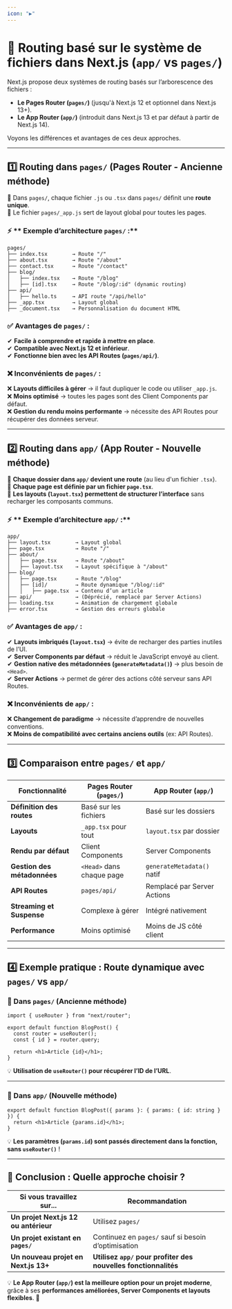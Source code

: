 ```yaml
---
icon: "▶"
---
```

# 🚀 **Routing basé sur le système de fichiers dans Next.js (`app/` vs `pages/`)**  

Next.js propose deux systèmes de routing basés sur l’arborescence des fichiers :  
-  **Le Pages Router (`pages/`)** (jusqu'à Next.js 12 et optionnel dans Next.js 13+).  
-  **Le App Router (`app/`)** (introduit dans Next.js 13 et par défaut à partir de Next.js 14).  

Voyons les différences et avantages de ces deux approches.  

---

## **1️⃣ Routing dans `pages/` (Pages Router - Ancienne méthode)**  

📌 Dans `pages/`, chaque fichier `.js` ou `.tsx` dans `pages/` définit une **route unique**.  
📌 Le fichier `pages/_app.js` sert de layout global pour toutes les pages.  

### ⚡ ** Exemple d’architecture `pages/` :**
```
pages/
├── index.tsx        → Route "/"
├── about.tsx        → Route "/about"
├── contact.tsx      → Route "/contact"
├── blog/
│   ├── index.tsx    → Route "/blog"
│   ├── [id].tsx     → Route "/blog/:id" (dynamic routing)
├── api/
│   ├── hello.ts     → API route "/api/hello"
├── _app.tsx         → Layout global
├── _document.tsx    → Personnalisation du document HTML
```

### **✅ Avantages de `pages/` :**  
✔ **Facile à comprendre et rapide à mettre en place**.  
✔ **Compatible avec Next.js 12 et inférieur**.  
✔ **Fonctionne bien avec les API Routes (`pages/api/`)**.  

### **❌ Inconvénients de `pages/` :**  
❌ **Layouts difficiles à gérer** → il faut dupliquer le code ou utiliser `_app.js`.  
❌ **Moins optimisé** → toutes les pages sont des Client Components par défaut.  
❌ **Gestion du rendu moins performante** → nécessite des API Routes pour récupérer des données serveur.  

---

## **2️⃣ Routing dans `app/` (App Router - Nouvelle méthode)**  

📌 **Chaque dossier dans `app/` devient une route** (au lieu d'un fichier `.tsx`).  
📌 **Chaque page est définie par un fichier `page.tsx`**.  
📌 **Les layouts (`layout.tsx`) permettent de structurer l’interface** sans recharger les composants communs.  

### ⚡ ** Exemple d’architecture `app/` :**
```
app/
├── layout.tsx        → Layout global
├── page.tsx          → Route "/"
├── about/
│   ├── page.tsx      → Route "/about"
│   ├── layout.tsx    → Layout spécifique à "/about"
├── blog/
│   ├── page.tsx      → Route "/blog"
│   ├── [id]/         → Route dynamique "/blog/:id"
│   │   ├── page.tsx  → Contenu d’un article
├── api/              → (Déprécié, remplacé par Server Actions)
├── loading.tsx       → Animation de chargement globale
├── error.tsx         → Gestion des erreurs globale
```

### **✅ Avantages de `app/` :**  
✔ **Layouts imbriqués (`layout.tsx`)** → évite de recharger des parties inutiles de l’UI.  
✔ **Server Components par défaut** → réduit le JavaScript envoyé au client.  
✔ **Gestion native des métadonnées (`generateMetadata()`)** → plus besoin de `<Head>`.  
✔ **Server Actions** → permet de gérer des actions côté serveur sans API Routes.  

### **❌ Inconvénients de `app/` :**  
❌ **Changement de paradigme** → nécessite d’apprendre de nouvelles conventions.  
❌ **Moins de compatibilité avec certains anciens outils** (ex: API Routes).  

---

## **3️⃣ Comparaison entre `pages/` et `app/`**  

| Fonctionnalité           | Pages Router (`pages/`) | App Router (`app/`) |
|-------------------------|------------------------|----------------------|
| **Définition des routes** | Basé sur les fichiers | Basé sur les dossiers |
| **Layouts** | `_app.tsx` pour tout | `layout.tsx` par dossier |
| **Rendu par défaut** | Client Components | Server Components |
| **Gestion des métadonnées** | `<Head>` dans chaque page | `generateMetadata()` natif |
| **API Routes** | `pages/api/` | Remplacé par Server Actions |
| **Streaming et Suspense** | Complexe à gérer | Intégré nativement |
| **Performance** | Moins optimisé | Moins de JS côté client |

---

## **4️⃣ Exemple pratique : Route dynamique avec `pages/` vs `app/`**  

### **📌 Dans `pages/` (Ancienne méthode)**  
```tsx filename="pages/blog/[id].tsx" copy
import { useRouter } from "next/router";

export default function BlogPost() {
  const router = useRouter();
  const { id } = router.query;

  return <h1>Article {id}</h1>;
}
```
💡 **Utilisation de `useRouter()` pour récupérer l’ID de l’URL**.  

---

### **📌 Dans `app/` (Nouvelle méthode)**  
```tsx filename="app/blog/[id]/page.tsx" copy
export default function BlogPost({ params }: { params: { id: string } }) {
  return <h1>Article {params.id}</h1>;
}
```
💡 **Les paramètres (`params.id`) sont passés directement dans la fonction, sans `useRouter()`** !  

---

## **🎯 Conclusion : Quelle approche choisir ?**  

| **Si vous travaillez sur...** | **Recommandation** |
|-----------------------------|-------------------|
| **Un projet Next.js 12 ou antérieur** | Utilisez `pages/` |
| **Un projet existant en `pages/`** | Continuez en `pages/` sauf si besoin d’optimisation |
| **Un nouveau projet en Next.js 13+** | **Utilisez `app/` pour profiter des nouvelles fonctionnalités** |

💡 **Le App Router (`app/`) est la meilleure option pour un projet moderne**, grâce à ses **performances améliorées, Server Components et layouts flexibles**. 🚀  